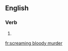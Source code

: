 ==English==

===Verb===
{{head|en}}

# {{present participle of|scream bloody murder}}

[[fr:screaming bloody murder]]